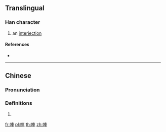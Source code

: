 ==Translingual==

===Han character===
{{Han char|rn=30|rad=口|as=07|sn=10|four=|canj=RJWJ|ids=⿰口車}}

# {{label|mul|Cantonese}} an [[interjection]]

====References====
* {{Han ref|kx=0193.051|dkj=03727|hdz=10626.080|uh=5513|ud=21779}}

----
==Chinese==
{{zh-forms}}

===Pronunciation===
{{zh-pron
|m=chē
|c=ce1
|h=
|md=
|mn=
|w=
|mc=
|oc=
|cat=
}}

===Definitions===
{{zh-hanzi}}

# {{rfdef|lang=zh}}

[[fr:唓]]
[[pl:唓]]
[[th:唓]]
[[zh:唓]]